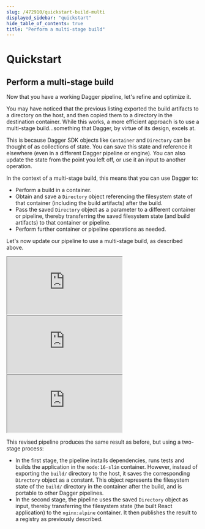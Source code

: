 ```yaml
---
slug: /472910/quickstart-build-multi
displayed_sidebar: "quickstart"
hide_table_of_contents: true
title: "Perform a multi-stage build"
---
```


# Quickstart


## Perform a multi-stage build

Now that you have a working Dagger pipeline, let's refine and optimize it.

You may have noticed that the previous listing exported the build artifacts to a directory on the host, and then copied them to a directory in the destination container. While this works, a more efficient approach is to use a multi-stage build...something that Dagger, by virtue of its design, excels at.

This is because Dagger SDK objects like `Container` and `Directory` can be thought of as collections of state. You can save this state and reference it elsewhere (even in a different Dagger pipeline or engine). You can also update the state from the point you left off, or use it an input to another operation.

In the context of a multi-stage build, this means that you can use Dagger to:
- Perform a build in a container.
- Obtain and save a `Directory` object referencing the filesystem state of that container (including the build artifacts) after the build.
- Pass the saved `Directory` object as a parameter to a different container or pipeline, thereby transferring the saved filesystem state (and build artifacts) to that container or pipeline.
- Perform further container or pipeline operations as needed.

Let's now update our pipeline to use a multi-stage build, as described above.

<Tabs groupId="language">
<TabItem value="Go">

<iframe class="embed" src="https://play.dagger.cloud/embed/ho4ZF-6naKv"></iframe>

</TabItem>
<TabItem value="Node.js">

<iframe class="embed" src="https://play.dagger.cloud/embed/aPB-msb5UEn"></iframe>

</TabItem>
<TabItem value="Python">

<iframe class="embed" src="https://play.dagger.cloud/embed/tqaPp2aVr_L"></iframe>

</TabItem>
</Tabs>

This revised pipeline produces the same result as before, but using a two-stage process:

- In the first stage, the pipeline installs dependencies, runs tests and builds the application in the `node:16-slim` container. However, instead of exporting the `build/` directory to the host, it saves the corresponding `Directory` object as a constant. This object represents the filesystem state of the `build/` directory in the container after the build, and is portable to other Dagger pipelines.
- In the second stage, the pipeline uses the saved `Directory` object as input, thereby transferring the filesystem state (the built React application) to the `nginx:alpine` container. It then publishes the result to a registry as previously described.
